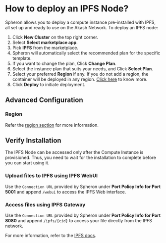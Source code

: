 
# How to deploy an IPFS Node?

Spheron allows you to deploy a compute instance pre-installed with IPFS, all set up and ready to use on the Akash Network.
To deploy an IPFS node:

1. Click **New Cluster** on the top right corner.
2. Select **Select marketplace app**.
3. Pick **IPFS** from the marketplace.
4. Spheron will automatically select the recommended plan for the specific template.
5. If you want to change the plan, Click **Change Plan**.
6. Select the instance plan that suits your needs, and Click **Select Plan**.
7. Select your preferred **Region** if any. If you do not add a region, the container will be deployed in any region. [Click here](/compute/cluster/#region) to know more.
8. Click **Deploy** to initiate deployment.

## Advanced Configuration

### Region

Refer the [region section](/compute/cluster/#region) for more information.

## Verify Installation

The IPFS Node can be accessed only after the Compute Instance is provisioned.
Thus, you need to wait for the installation to complete before you can start using it.

### Upload files to IPFS using IPFS WebUI

Use the `Connection URL` provided by Spheron under **Port Policy Info for Port 5001** and append `/webui` to access the IPFS Web interface.

### Access files using IPFS Gateway

Use the `Connection URL` provided by Spheron under **Port Policy Info for Port 8080** and append `/ipfs/{cid}` to access your file directly from the IPFS network.

For more information, refer to the [IPFS docs](https://docs.ipfs.tech/how-to/desktop-app/#install-ipfs-desktop).

<Navigation name="Deploy IPFS Node" />
